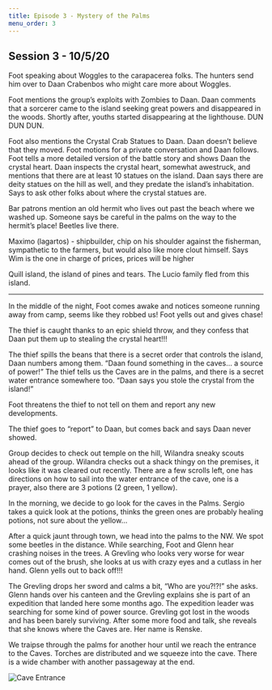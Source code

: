 ```yaml
---
title: Episode 3 - Mystery of the Palms
menu_order: 3
---
```


## Session 3 - 10/5/20

Foot speaking about Woggles to the carapacerea folks. The hunters send him over to Daan Crabenbos who might care more about Woggles.

Foot mentions the group’s exploits with Zombies to Daan. Daan comments that a sorcerer came to the island seeking great powers and disappeared in the woods. Shortly after, youths started disappearing at the lighthouse. DUN DUN DUN.

Foot also mentions the Crystal Crab Statues to Daan. Daan doesn’t believe that they moved. Foot motions for a private conversation and Daan follows. Foot tells a more detailed version of the battle story and shows Daan the crystal heart. Daan inspects the crystal heart, somewhat awestruck, and mentions that there are at least 10 statues on the island. Daan says there are deity statues on the hill as well, and they predate the island’s inhabitation. Says to ask other folks about where the crystal statues are.

Bar patrons mention an old hermit who lives out past the beach where we washed up. Someone says be careful in the palms on the way to the hermit’s place! Beetles live there.

Maximo (lagartos) - shipbuilder, chip on his shoulder against the fisherman, sympathetic to the farmers, but would also like more clout himself. Says Wim is the one in charge of prices, prices will be higher

Quill island, the island of pines and tears. The Lucio family fled from this island.

<hr />

In the middle of the night, Foot comes awake and notices someone running away from camp, seems like they robbed us! Foot yells out and gives chase!

The thief is caught thanks to an epic shield throw, and they confess that Daan put them up to stealing the crystal heart!!!

The thief spills the beans that there is a secret order that controls the island, Daan numbers among them. “Daan found something in the caves… a source of power!” The thief tells us the Caves are in the palms, and there is a secret water entrance somewhere too. “Daan says you stole the crystal from the island!”

Foot threatens the thief to not tell on them and report any new developments.

The thief goes to “report” to Daan, but comes back and says Daan never showed.

Group decides to check out temple on the hill, Wilandra sneaky scouts ahead of the group. Wilandra checks out a shack thingy on the premises, it looks like it was cleared out recently. There are a few scrolls left, one has directions on how to sail into the water entrance of the cave, one is a prayer, also there are 3 potions (2 green, 1 yellow).

In the morning, we decide to go look for the caves in the Palms. Sergio takes a quick look at the potions, thinks the green ones are probably healing potions, not sure about the yellow…

After a quick jaunt through town, we head into the palms to the NW. We spot some beetles in the distance. While searching, Foot and Glenn hear crashing noises in the trees. A Grevling who looks very worse for wear comes out of the brush, she looks at us with crazy eyes and a cutlass in her hand. Glenn yells out to back off!!!

The Grevling drops her sword and calms a bit, “Who are you?!?!” she asks. Glenn hands over his canteen and the Grevling explains she is part of an expedition that landed here some months ago. The expedition leader was searching for some kind of power source. Grevling got lost in the woods and has been barely surviving. After some more food and talk, she reveals that she knows where the Caves are. Her name is Renske.

We traipse through the palms for another hour until we reach the entrance to the Caves. Torches are distributed and we squeeze into the cave. There is a wide chamber with another passageway at the end.

![Cave Entrance](../../../images/story/gygalos_cave01.png)
